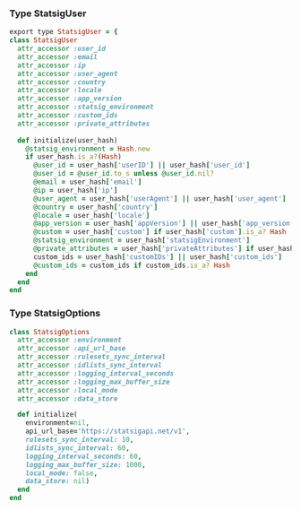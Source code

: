 ### Type StatsigUser

```ruby
export type StatsigUser = {
class StatsigUser
  attr_accessor :user_id
  attr_accessor :email
  attr_accessor :ip
  attr_accessor :user_agent
  attr_accessor :country
  attr_accessor :locale
  attr_accessor :app_version
  attr_accessor :statsig_environment
  attr_accessor :custom_ids
  attr_accessor :private_attributes
  
  def initialize(user_hash)
    @statsig_environment = Hash.new
    if user_hash.is_a?(Hash)
      @user_id = user_hash['userID'] || user_hash['user_id']
      @user_id = @user_id.to_s unless @user_id.nil?
      @email = user_hash['email']
      @ip = user_hash['ip']
      @user_agent = user_hash['userAgent'] || user_hash['user_agent']
      @country = user_hash['country']
      @locale = user_hash['locale']
      @app_version = user_hash['appVersion'] || user_hash['app_version']
      @custom = user_hash['custom'] if user_hash['custom'].is_a? Hash
      @statsig_environment = user_hash['statsigEnvironment']
      @private_attributes = user_hash['privateAttributes'] if user_hash['privateAttributes'].is_a? Hash
      custom_ids = user_hash['customIDs'] || user_hash['custom_ids']
      @custom_ids = custom_ids if custom_ids.is_a? Hash
    end
  end
end
```

### Type StatsigOptions

```ruby
class StatsigOptions
  attr_accessor :environment
  attr_accessor :api_url_base
  attr_accessor :rulesets_sync_interval
  attr_accessor :idlists_sync_interval
  attr_accessor :logging_interval_seconds
  attr_accessor :logging_max_buffer_size
  attr_accessor :local_mode
  attr_accessor :data_store

  def initialize(
    environment=nil,
    api_url_base='https://statsigapi.net/v1',
    rulesets_sync_interval: 10,
    idlists_sync_interval: 60,
    logging_interval_seconds: 60,
    logging_max_buffer_size: 1000,
    local_mode: false,
    data_store: nil)
  end
end
```
